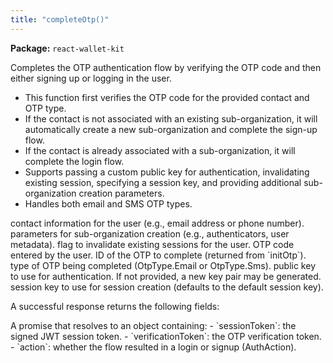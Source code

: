```yaml
---
title: "completeOtp()"
---
```



<p>
  <strong>Package:</strong> <code>react-wallet-kit</code>
</p>

<H3Bordered text="Overview" />

Completes the OTP authentication flow by verifying the OTP code and then either signing up or logging in the user.

<ul>
  <li>
    This function first verifies the OTP code for the provided contact and OTP
    type.
  </li>
  <li>
    If the contact is not associated with an existing sub-organization, it will
    automatically create a new sub-organization and complete the sign-up flow.
  </li>
  <li>
    If the contact is already associated with a sub-organization, it will
    complete the login flow.
  </li>
  <li>
    Supports passing a custom public key for authentication, invalidating
    existing session, specifying a session key, and providing additional
    sub-organization creation parameters.
  </li>
  <li>Handles both email and SMS OTP types.</li>
</ul>

<H3Bordered text="Parameters" />

<ParamField body="params" type="object" required={true} path="params">
  <Expandable title="params details">
    <NestedParam
      parentKey="params"
      childKey="contact"
      type="string"
      required={true}
    >
      contact information for the user (e.g., email address or phone number).
    </NestedParam>
    <NestedParam
      parentKey="params"
      childKey="createSubOrgParams"
      type="CreateSubOrgParams"
      required={false}
    >
      parameters for sub-organization creation (e.g., authenticators, user
      metadata).
    </NestedParam>
    <NestedParam
      parentKey="params"
      childKey="invalidateExisting"
      type="boolean"
      required={false}
    >
      flag to invalidate existing sessions for the user.
    </NestedParam>
    <NestedParam
      parentKey="params"
      childKey="otpCode"
      type="string"
      required={true}
    >
      OTP code entered by the user.
    </NestedParam>
    <NestedParam
      parentKey="params"
      childKey="otpId"
      type="string"
      required={true}
    >
      ID of the OTP to complete (returned from `initOtp`).
    </NestedParam>
    <NestedParam
      parentKey="params"
      childKey="otpType"
      type="OtpType"
      required={true}
    >
      type of OTP being completed (OtpType.Email or OtpType.Sms).
    </NestedParam>
    <NestedParam
      parentKey="params"
      childKey="publicKey"
      type="string"
      required={false}
    >
      public key to use for authentication. If not provided, a new key pair may
      be generated.
    </NestedParam>
    <NestedParam
      parentKey="params"
      childKey="sessionKey"
      type="string"
      required={false}
    >
      session key to use for session creation (defaults to the default session
      key).
    </NestedParam>
  </Expandable>
</ParamField>

<H3Bordered text="Response" />A successful response returns the following
fields:

<ResponseField name="returns" type="BaseAuthResult & object" required={true}>
  A promise that resolves to an object containing: - `sessionToken`: the signed
  JWT session token. - `verificationToken`: the OTP verification token. -
  `action`: whether the flow resulted in a login or signup (AuthAction).
</ResponseField>

